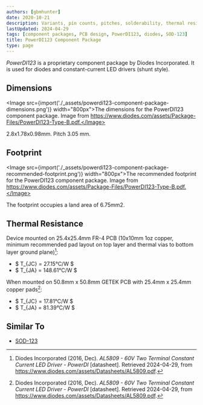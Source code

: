 ```yaml
---
authors: [gbmhunter]
date: 2020-10-21
description: Variants, pin counts, pitches, solderability, thermal resistances, dimensions, land patterns, 3D models and more info for the PowerDI123 component package.
lastUpdated: 2024-04-29
tags: [component packages, PCB design, PowerDI123, diodes, SOD-123]
title: PowerDI123 Component Package
type: page
---
```


_PowerDI123_ is a proprietary component package by Diodes Incorporated. It is used for diodes and constant-current LED drivers (shunt style).

## Dimensions

<Image src={import('./_assets/powerdi123-component-package-dimensions.png')} width="800px">The dimensions for the PowerDI123 component package. Image from https://www.diodes.com/assets/Package-Files/PowerDI123-Type-B.pdf.</Image>

2.8x1.78x0.98mm. Pitch 3.05 mm.

## Footprint

<Image src={import('./_assets/powerdi123-component-package-recommended-footprint.png')} width="800px">The recommended footprint for the PowerDI123 component package. Image from https://www.diodes.com/assets/Package-Files/PowerDI123-Type-B.pdf.</Image>

The footprint occupies a land area of 6.75mm2.

## Thermal Resistance

Device mounted on 25.4x25.4mm FR-4 PCB (10x10mm 1oz copper, minimum recommended pad layout on
top layer and thermal vias to bottom layer ground plane)[^diodes-inc-al5809-ds]:

* $ T_{JC} = 27.15°C/W $
* $ T_{JA} = 148.61°C/W $

When mounted on 50.8mm x 50.8mm GETEK PCB with 25.4mm x 25.4mm copper pads[^diodes-inc-al5809-ds]:

* $ T_{JC} = 17.81°C/W $
* $ T_{JA} = 81.39°C/W $

## Similar To

* [SOD-123](/pcb-design/component-packages/sod-123-component-package/)

[^diodes-inc-al5809-ds]: Diodes Incorporated (2016, Dec). _AL5809 - 60V Two Terminal Constant Current LED Driver - PowerDI_ [datasheet]. Retrieved 2024-04-29, from https://www.diodes.com/assets/Datasheets/AL5809.pdf.
